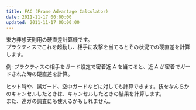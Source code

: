 ---
title: FAC (Frame Advantage Calculator)
date: 2011-11-17 00:00:00
updated: 2011-11-17 00:00:00
---


<DownloadLink path="apps/FAC/" />

東方非想天則用の硬直差計算機です。  
プラクティスでこれを起動し、相手に攻撃を当てるとその状況での硬直差を計算します。

例: プラクティスの相手をガード設定で密着近 A を当てると、近 A が密着でガードされた時の硬直差を計算。

ヒット時や、誤ガード、空中ガードなどに対しても計算できます。技をなんらかのキャンセルしたときは、キャンセルしたときの結果を計算します。  
また、連ガの調査にも使えるかもしれません。

